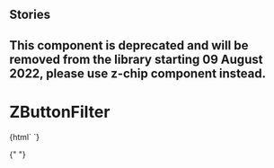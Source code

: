 
## Stories

<Meta title="Deprecated/Buttons/ZButtonFilter" component="z-button-filter" />

## This component is deprecated and will be removed from the library starting 09 August 2022, please use z-chip component instead.

# ZButtonFilter

<Preview>
  <Story name="z-button-filter">
    {html`
      <z-button-filter
        filtername="${text("filtername", "filter 2")}"
        hasicon="${boolean("hasicon", true)}"
        isfixed="${boolean("isfixed", true)}"
      ></z-button-filter>
    `}
  </Story>
</Preview>

{" "}

<Props of="z-button-filter" />
